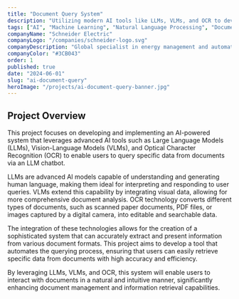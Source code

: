 ```yaml
---
title: "Document Query System"
description: "Utilizing modern AI tools like LLMs, VLMs, and OCR to develop a system for querying specific data from documents via an LLM chatbot."
tags: ["AI", "Machine Learning", "Natural Language Processing", "Document Management", "Generative AI"]
companyName: "Schneider Electric"
companyLogo: "/companies/schneider-logo.svg"
companyDescription: "Global specialist in energy management and automation"
companyColor: "#3CB043"
order: 1
published: true
date: "2024-06-01"
slug: "ai-document-query"
heroImage: "/projects/ai-document-query-banner.jpg"
---
```


## Project Overview

This project focuses on developing and implementing an AI-powered system that leverages advanced AI tools such as Large Language Models (LLMs), Vision-Language Models (VLMs), and Optical Character Recognition (OCR) to enable users to query specific data from documents via an LLM chatbot.

LLMs are advanced AI models capable of understanding and generating human language, making them ideal for interpreting and responding to user queries. VLMs extend this capability by integrating visual data, allowing for more comprehensive document analysis. OCR technology converts different types of documents, such as scanned paper documents, PDF files, or images captured by a digital camera, into editable and searchable data.

The integration of these technologies allows for the creation of a sophisticated system that can accurately extract and present information from various document formats. This project aims to develop a tool that automates the querying process, ensuring that users can easily retrieve specific data from documents with high accuracy and efficiency.

By leveraging LLMs, VLMs, and OCR, this system will enable users to interact with documents in a natural and intuitive manner, significantly enhancing document management and information retrieval capabilities.
